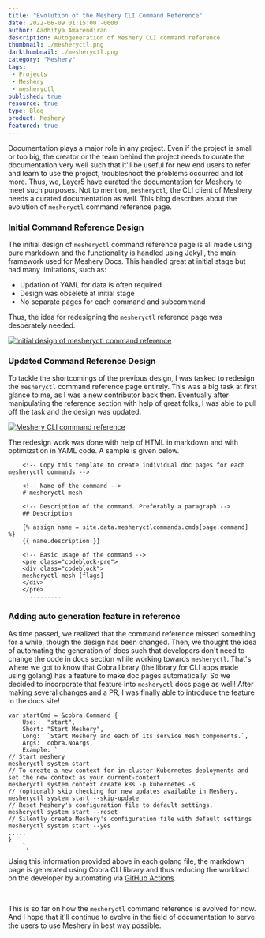```yaml
---
title: "Evolution of the Meshery CLI Command Reference"
date: 2022-06-09 01:15:00 -0600
author: Aadhitya Amarendiran
description: Autogeneration of Meshery CLI command reference
thumbnail: ./mesheryctl.png
darkthumbnail: ./mesheryctl.png
category: "Meshery"
tags:
 - Projects
 - Meshery
 - mesheryctl
published: true
resource: true
type: Blog
product: Meshery
featured: true
---
```




<BlogWrapper>

<div class="intro">
<p>Documentation plays a major role in any project. Even if the project is small or too big, the creator or the team behind the project needs to curate the documentation very well such that it'll be useful for new end users to refer and learn to use the project, troubleshoot the problems occurred and lot more. Thus, we, Layer5 have curated the documentation for Meshery to meet such purposes. Not to mention, <code>mesheryctl</code>, the CLI client of Meshery needs a curated documentation as well. This blog describes about the evolution of <code>mesheryctl</code> command reference page. </p>
</div>

<h3>Initial Command Reference Design</h3>
<p>The initial design of <code>mesheryctl</code> command reference page is all made using pure markdown and the functionality is handled using Jekyll, the main framework used for Meshery Docs. This handled great at initial stage but had many limitations, such as:
    <ul>
        <li>Updation of YAML for data is often required</li>
        <li>Design was obselete at initial stage</li>
        <li>No separate pages for each command and subcommand</li>
    </ul>
    Thus, the idea for redesigning the <code>mesheryctl</code> reference page was desperately needed.</p>
    <p><a href="https://docs.meshery.io" alt="Meshery Documentation" target="_parent">
    <img src = {oldDesign} className="image-center-shadow" alt="Initial design of mesheryctl command reference" /></a></p>

<h3>Updated Command Reference Design</h3>
<p>To tackle the shortcomings of the previous design, I was tasked to redesign the <code>mesheryctl</code> command reference page entirely. This was a big task at first glance to me, as I was a new contributor back then. Eventually after manipulating the reference section with help of great folks, I was able to pull off the task and the design was updated. </p> 
<p>
    <a href="https://docs.meshery.io" alt="Meshery Documentation">
<img src={newDesign} className="image-center-shadow" alt="Meshery CLI command reference" /></a>
</p>
<p>The redesign work was done with help of HTML in markdown and with optimization in YAML code. A sample is given below.</p>

```
    <!-- Copy this template to create individual doc pages for each mesheryctl commands -->

    <!-- Name of the command -->
    # mesheryctl mesh

    <!-- Description of the command. Preferably a paragraph -->
    ## Description

    {% assign name = site.data.mesheryctlcommands.cmds[page.command] %}
    {{ name.description }}

    <!-- Basic usage of the command -->
    <pre class="codeblock-pre">
    <div class="codeblock">
    mesheryctl mesh [flags] 
    </div>
    </pre>
    ...........
```

<h3>Adding auto generation feature in reference</h3>
<p>As time passed, we realized that the command reference missed something for a while, though the design has been changed. Then, we thought the idea of automating the generation of docs such that developers don't need to change the code in docs section while working towards <code>mesheryctl</code>. That's where we got to know that Cobra library (the library for CLI apps made using golang) has a feature to make doc pages automatically. So we decided to incorporate that feature into <code>mesheryctl</code> docs page as well! After making several changes and a PR, I was finally able to introduce the feature in the docs site!</p>

```
var startCmd = &cobra.Command {
	Use:   "start",
	Short: "Start Meshery",
	Long:  `Start Meshery and each of its service mesh components.`,
	Args:  cobra.NoArgs,
	Example: `
// Start meshery
mesheryctl system start
// To create a new context for in-cluster Kubernetes deployments and set the new context as your current-context
mesheryctl system context create k8s -p kubernetes -s
// (optional) skip checking for new updates available in Meshery.
mesheryctl system start --skip-update
// Reset Meshery's configuration file to default settings.
mesheryctl system start --reset
// Silently create Meshery's configuration file with default settings
mesheryctl system start --yes
.....
}
	`,
```

<p>Using this information provided above in each golang file, the markdown page is generated using Cobra CLI library and thus reducing the workload on the developer by automating via <a href="https://github.com/meshery/meshery/blob/master/.github/workflows/mesheryctl-ci.yml#L73">GitHub Actions</a>.</p>
<br />
<p>This is so far on how the <code>mesheryctl</code> command reference is evolved for now. And I hope that it'll continue to evolve in the field of documentation to serve the users to use Meshery in best way possible.</p>
</BlogWrapper>
